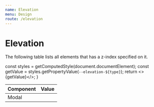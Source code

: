 ```yaml
---
name: Elevation
menu: Design
route: /elevation
---
```


# Elevation

The following table lists all elements that has a z-index specified on it.

  const styles = getComputedStyle(document.documentElement);
  const getValue = styles.getPropertyValue(`--elevation-${type}`);
  return <>{getValue}</>;
}

| Component | Value                |
| :-------- | :------------------- |
| Modal     | <Value of="modal" /> |
